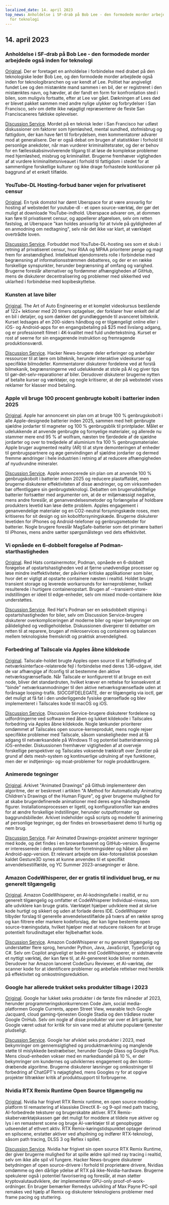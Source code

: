 ```yaml
---
localized_date: 14. april 2023
top_news: Anholdelse i SF-drab på Bob Lee - den formodede morder arbejdede også inden
  for teknologi
---
```




<CallToAction />

<Steps>

## 14. april 2023

### Anholdelse i SF-drab på Bob Lee - den formodede morder arbejdede også inden for teknologi

[Original](https://missionlocal.org/2023/04/bob-lee-killing-arrest-made-san-francisco/).
Der er foretaget en anholdelse i forbindelse med drabet på den teknologiske leder Bob Lee, og den formodede morder arbejdede også inden for teknologibranchen og var kendt af Lee. Politiet har angiveligt fundet Lee og den mistænkte mand sammen i en bil, der er registreret i den mistænktes navn, og hævder, at der fandt en form for konfrontation sted i bilen, som muligvis fortsatte, efter at Lee var gået. Dækningen af Lees død er blevet pakket sammen med andre nylige ulykker og forbrydelser i San Francisco, selv om dette ikke nøjagtigt repræsenterer de fleste San Franciscaneres faktiske oplevelser.

[Discussion Service](http://news.ycombinator.com/item?id=35555525).
Mordet på en teknisk leder i San Francisco har udløst diskussioner om faktorer som hjemløshed, mental sundhed, stofmisbrug og fattigdom, der kan have ført til forbrydelsen, men kommentatorer advarer mod at generalisere. Der er også debat om brugen af statistikker i forhold til personlige anekdoter, når man vurderer kriminalitetsrater, og der er behov for en fællesskabsinvolverende tilgang til at løse de komplekse problemer med hjemløshed, misbrug og kriminalitet. Brugerne fremhæver vigtigheden af at vurdere kriminalitetsniveauet i forhold til fattigdom i stedet for at sammenligne forskellige kulturer og ikke drage forhastede konklusioner på baggrund af et enkelt tilfælde.

### YouTube-DL Hosting-forbud baner vejen for privatiseret censur

[Original](https://torrentfreak.com/youtube-dl-hosting-ban-paves-the-way-to-privatized-censorship-230411/).
En tysk domstol har dømt Uberspace for at være ansvarlig for hosting af webstedet for youtube-dl - et open source-værktøj, der gør det muligt at downloade YouTube-indhold. Uberspace advarer om, at dommen kan føre til privatiseret censur, og appellerer afgørelsen, selv om retten fastslog, at Uberspace "kan holdes ansvarlig for at tvivle på gyldigheden af en anmodning om nedtagning", selv når det ikke var klart, at værktøjet overtrådte loven.

[Discussion Service](http://news.ycombinator.com/item?id=35553337).
Forbuddet mod YouTube-DL-hosting ses som et skub i retning af privatiseret censur, hvor RIAA og MPAA prioriterer penge og magt frem for anstændighed. Intellektuel ejendomsrets rolle i forbindelse med begrænsning af informationsstrømmen debatteres, og der er en række forskellige synspunkter, herunder begrænsning af omfang og varighed. Brugerne foreslår alternativer og fordømmer afhængigheden af GitHub, mens de diskuterer decentralisering og problemer med sikkerhed ved uklarhed i forbindelse med kopibeskyttelse.

### Kunsten at lave biler

[Original](https://www.howacarworks.com/video-course).
The Art of Auto Engineering er et komplet videokursus bestående af 122+ lektioner med 20 timers optagelser, der forklarer hver enkelt del af en bil i detaljer, og som dækker det grundlæggende til avanceret bilteknik. Kurset ledsages af en 200-siders håndbog og er tilgængeligt online eller i iOS- og Android-apps for en engangsbetaling på $25 med livslang adgang, og er professionelt filmet i 4K-kvalitet med fuld undertekstning. Kurset er rost af seerne for sin engagerende instruktion og fremragende produktionsværdi.

[Discussion Service](http://news.ycombinator.com/item?id=35552393).
Hacker News-brugere deler erfaringer og anbefaler ressourcer til at lære om bilteknik, herunder interaktive videokurser og specifikke bilmodeller. Kommentatorer diskuterer fordelene ved at forstå bilmekanik, begrænsningerne ved udelukkende at stole på AI og giver tips til gør-det-selv-reparationer af biler. Derudover diskuterer brugerne nytten af betalte kurser og værktøjer, og nogle kritiserer, at der på webstedet vises reklamer for klasser mod betaling.

### Apple vil bruge 100 procent genbrugte kobolt i batterier inden 2025

[Original](https://www.apple.com/newsroom/2023/04/apple-will-use-100-percent-recycled-cobalt-in-batteries-by-2025/).
Apple har annonceret sin plan om at bruge 100 % genbrugskobolt i alle Apple-designede batterier inden 2025, sammen med helt genbrugte sjældne jordarter til magneter og 100 % genbrugsblik til printplader. Målet er udelukkende at anvende genbrugte og fornyelige materialer, og allerede nu stammer mere end 95 % af wolfram, næsten tre fjerdedele af de sjældne jordarter og over to tredjedele af aluminium fra 100 % genbrugsmaterialer. Apple bruger augmented reality (AR) til at styre demonteringen af enheder til genbrugspartnere og øge genvindingen af sjældne jordarter og dermed fremme ændringer i hele industrien i retning af at reducere afhængigheden af nyudvundne mineraler.

[Discussion Service](http://news.ycombinator.com/item?id=35554270).
Apple annoncerede sin plan om at anvende 100 % genbrugskobolt i batterier inden 2025 og reducere plastaffaldet, men brugerne diskuterer effektiviteten af disse ændringer, og om virksomheden bør offentliggøre sin genbrugsteknologi. Debatten om brugerudskiftelige batterier fortsætter med argumenter om, at de er miljømæssigt negative, mens andre foreslår, at genanvendelsesmetoder og forlængelse af holdbare produkters levetid kan løse dette problem. Apples engagement i genanvendelige materialer og en CO2-neutral forsyningskæde roses, men kritiseres for sit design og sin koboltforsyningskæde. Brugerne diskuterer levetiden for iPhones og Android-telefoner og genbrugsmetoder for batterier. Nogle brugere foreslår MagSafe-batterier som det primære batteri til iPhones, mens andre sætter spørgsmålstegn ved dets effektivitet.

### Vi opnåede en 6-dobbelt forøgelse af Podman-starthastigheden

[Original](https://www.redhat.com/sysadmin/speed-containers-podman-raspberry-pi).
Red Hats containermotor, Podman, opnåede en 6-dobbelt forøgelse af opstartshastigheden ved at fjerne unødvendige processer og løse mindre ineffektiviteter, der påvirker kritiske applikationer som biler, hvor det er vigtigt at opstarte containere næsten i realtid. Holdet brugte transient storage og leverede workarounds for kerneproblemer, hvilket resulterede i hurtigere containeropstart. Brugen af --transient-store-indstillingen er ideel til edge-enheder, selv om mixed mode-containere ikke understøttes.

[Discussion Service](http://news.ycombinator.com/item?id=35551830).
Red Hat's Podman ser en seksdobbelt stigning i opstartshastigheden for biler, selv om Discussion Service-brugere diskuterer overkompliceringen af moderne biler og rejser bekymringer om pålidelighed og vedligeholdelse. Diskussionen divergerer til debatter om retten til at reparere, brugen af mikroservices og containere og balancen mellem teknologiske fremskridt og praktisk anvendelighed.

### Forbedring af Tailscale via Apples åbne kildekode

[Original](https://tailscale.dev/blog/darwin-spelunking).
Tailscale-holdet brugte Apples open source til at fejlfinding af netværksinterface-relaterede fejl i forbindelse med deres 1.36-udgave, idet de var afhængige af ifconfig til at bestemme den aktive netværksgrænseflade. Når Tailscale er konfigureret til at bruge en exit node, bliver det standardruten, hvilket kræver en rettelse for konsekvent at "binde" netværksanmodninger til den aktive netværksgrænseflade uden at forårsage looping-trafik. SIOCGIFDELEGATE, der er tilgængelig via ioctl, gør det muligt at få fat i den underliggende fysiske grænseflade og blev implementeret i Tailscales kode til macOS og iOS.

[Discussion Service](http://news.ycombinator.com/item?id=35559124).
Discussion Service-brugere diskuterer fordelene og udfordringerne ved software med åben og lukket kildekode i Tailscales forbedring via Apples åbne kildekode. Nogle lønkunder prioriterer omdømmet af Tailscales open source-kerneprodukt, mens nogle rejser specifikke problemer med Tailscale, såsom vanskeligheder med at få adgang til netværksandele på Windows 11 og potentiel batteridrænning på iOS-enheder. Diskussionen fremhæver vigtigheden af at overveje forskellige perspektiver og Tailscales voksende trækkraft over Zerotier på grund af dets mesh-system og kontinuerlige udrulning af nye funktioner, men der er indtjenings- og moat-problemer for nogle produktbrugere.

### Animerede tegninger

[Original](https://fairanimateddrawings.com/site/home).
Arkivet "Animated Drawings" på Github implementerer den algoritme, der er beskrevet i artiklen "A Method for Automatically Animating Children's Drawings of the Human Figure", og giver brugerne mulighed for at skabe brugerdefinerede animationer med deres egne håndtegnede figurer. Installationsprocessen er ligetil, og konfigurationsfiler kan ændres for at ændre forskellige indstillinger, herunder outputformater og baggrundsbilleder. Arkivet indeholder også scripts og modeller til animering af personlige tegninger, og der findes en browserbaseret demo til hurtig og nem brug.

[Discussion Service](http://news.ycombinator.com/item?id=35561203).
Fair Animated Drawings-projektet animerer tegninger med kode, og det findes i en browserbaseret og GitHub-version. Brugerne er interesserede i dets potentiale for forretningsidéer og håber på en Android-app-version. Et relevant arbejde om ikke-fotorealistisk poseskøn kaldet Gesture3D synes at kunne anvendes til et specifikt anvendelsestilfælde, og YC Summer 2023-ansøgninger er åbne.

### Amazon CodeWhisperer, der er gratis til individuel brug, er nu generelt tilgængelig

[Original](https://aws.amazon.com/blogs/aws/amazon-codewhisperer-free-for-individual-use-is-now-generally-available/).
Amazon CodeWhisperer, en AI-kodningsfælle i realtid, er nu generelt tilgængelig og omfatter et CodeWhisperer Individual-niveau, som alle udviklere kan bruge gratis. Værktøjet hjælper udviklere med at skrive kode hurtigt og sikkert og uden at forlade deres IDE. CodeWhisperer tilbyder forslag til generelle anvendelsestilfælde på tværs af en række sprog og kan filtrere eller markere kodeforslag, der kan ligne bestemte open source-træningsdata, hvilket hjælper med at reducere risikoen for at bruge potentielt forudindtaget eller fejlbehæftet kode.

[Discussion Service](http://news.ycombinator.com/item?id=35554460).
Amazon CodeWhisperer er nu generelt tilgængelig og understøtter flere sprog, herunder Python, Java, JavaScript, TypeScript og C#. Selv om Copilot angiveligt er bedre end CodeWhisperer, er sidstnævnte et nyttigt værktøj, der kan føre til, at AI-genereret kode bliver normen. Derudover har Amazon lanceret CodeGuru Reviewer, et AI-værktøj, der scanner kode for at identificere problemer og anbefale rettelser med henblik på effektivitet og omkostningsreduktion.

### Google har allerede trukket seks produkter tilbage i 2023

[Original](https://toolhub.tech/blog/Google-2023-Shutdown-Spree-6-Products-Pulled-in-Just-4-Months/).
Google har lukket seks produkter i de første fire måneder af 2023, herunder programmeringskonkurrencen Code Jam, social media-platformen Google Currents, appen Street View, wearable tech Google Jacquard, cloud gaming-tjenesten Google Stadia og den trådløse router Google OnHub. Selv om nogle af disse produkter var over et årti gamle, har Google været udsat for kritik for sin vane med at afslutte populære tjenester pludseligt.

[Discussion Service](http://news.ycombinator.com/item?id=35553421).
Google har afviklet seks produkter i 2023, med bekymringer om gennemsigtighed og produktmærkning og manglende støtte til mislykkede bestræbelser, herunder Google Glass og Google Plus. Mens cloud-enheden vokser med en markedsandel på 10 %, er der bekymringer om kundernes og udviklernes engagement og den konto-dræbende algoritme. Brugerne diskuterer løsninger og omkostninger til forbedring af ChatGPT's nøjagtighed, mens Googles ry for at opgive projekter tiltrækker kritik af produktsupport til forbrugerne.

### Nvidia RTX Remix Runtime Open Source tilgængelig nu

[Original](https://www.nvidia.com/en-us/geforce/news/rtx-remix-runtime-open-source-download/).
Nvidia har frigivet RTX Remix runtime, en open source modding-platform til remastering af klassiske DirectX 8- og 9-spil med path tracing, AI-forbedrede teksturer og brugerskabte aktiver. RTX Remix-skaberværktøjskassen gør det muligt for moddere at tildele nye aktiver og lys i en remasteret scene og bruge AI-værktøjer til at genopbygge udseendet af ethvert aktiv. RTX Remix-køringstidspunktet optager derimod en spilscene, erstatter aktiver ved afspilning og indfører RTX-teknologi, såsom path tracing, DLSS 3 og Reflex i spillet.

[Discussion Service](http://news.ycombinator.com/item?id=35552378).
Nvidia har frigivet sin open source RTX Remix Runtime, der giver brugerne mulighed for at spille ældre spil med ray tracing i realtid, selv om ikke alle spil vil fungere. Hacker News-brugere diskuterer betydningen af open source-drivere i forhold til proprietære drivere, Nvidias omdømme og den dårlige ydelse af RTX på ikke-Nvidia-hardware. Brugerne spekulerer også i potentiel favorisering og foreslår, at man støtter kryptovalutaudviklere, der implementerer GPU-only proof-of-work-ordninger. En bruger bemærker Remedys udvikling af Max Payne PC-spil remakes ved hjælp af Remix og diskuterer teknologiens problemer med frame pacing og stuttering.

</Steps>
